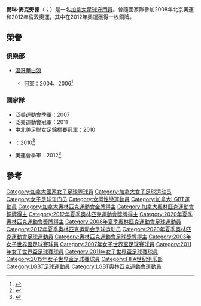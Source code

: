 {{Infobox football biography
| name                = 愛琳·麥克勞德
| fullname            = 愛琳·卡崔娜·麥克勞德<br>Erin Katrina McLeod <ref name="Squad Lists">{{cite web|url= http://www.fifadata.com/document/FWWC/2015/pdf/FWWC_2015_SquadLists.pdf|title= FIFA Women’s World Cup Squad Lists|date= 2015-07-06|publisher= FIFA|access-date= 2016-07-01|language= en|archive-date= 2016-04-10|archive-url= https://web.archive.org/web/20160410062327/http://www.fifadata.com/document/FWWC/2015/pdf/FWWC_2015_SquadLists.pdf|dead-url= no}}</ref>
| image               = Erin McLeod 20180422 (cropped).jpg
| image_size          = 
| caption             = 
| birth_date          = {{birth date and age|1983|2|26}}
| birth_place         = {{加拿大}}[[聖艾伯特|聖艾伯特]]
| height              = 1.74<ref name="Squad Lists" />
| position            = [[守門員_(足球)|守門員]]
| currentclub         = {{link-en|奧蘭多自豪|Orlando Pride}}
| clubnumber          = 1
| youthclubs1         =
| youthyears1         =
| collegeyears1       = 2001–2002 
| college1            = {{flagicon|USA}} [[南方卫理公会大学|南方卫理公会大学]] 
| collegecaps1        = 38
| collegegoals1       = 0
| collegeyears2       = 2004–2005 
| college2            = {{flagicon|USA}} [[賓州州立尼塔尼雄獅隊|賓州州立大學]] 
| collegecaps2        = 45
| collegegoals2       = 0
| clubs1              = {{flagicon|CAN}} [[溫哥華白浪|溫哥華白浪]]
| clubs2              = {{flagicon|USA}} [[神奇傑克|華盛頓自由]]
| years1              = 2004–2006
| years2              = 2009–2010
| caps1               = 21
| caps2               = 28
| goals1              = 0
| goals2              = 0
| years3              = 2011–2012
| clubs3              = {{flagicon|SWE}} {{link-sv|達爾薛佛爾斯體操與體育協會|Dalsjöfors GoIF|達爾薛佛爾斯}}
| caps3               = 16
| goals3              = 0
| years4              = 2013
| clubs4              = {{flagicon|USA}} [[芝加哥紅星|芝加哥紅星]]
| caps4               = 16
| goals4              = 0
| years5              = 2014–2015
| clubs5              = {{flagicon|USA}} {{link-en|休斯頓飛馳|Houston Dash}}
| caps5               = 31
| goals5              = 0
| clubs6              = {{flagicon|瑞典}} {{link-sv|羅森戈爾德足球俱樂部|FC Rosengård (damfotboll)|羅森戈爾德}}
| years6              = 2016–2017
| caps6               = 13
| goals6              = 0
| clubs7              = {{flagicon|GER}} {{link-de|耶拿大學體育協會女足球隊|FF USV Jena|耶拿大學}}
| years7              = 2018
| caps7               = 8
| goals7              = 0
| clubs9              = {{flagicon|GER}} {{link-de|桑德體育俱樂部|SC Sand|桑德}}
| years9              = 2018
| caps9               = 0
| goals9              = 0
| clubs10             = {{flagicon|SWE}} {{link-sv|韋克舍女子足球俱樂部|Växjö DFF|韋克舍}}
| years10             = 2019
| caps10              = 10
| goals10             = 0
| clubs11             = {{flagicon|USA}} {{link-en|奧蘭多自豪|Orlando Pride}}
| years11             = 2020–
| caps11              = 0
| goals11             = 0
| clubs12             = {{flagicon|冰島}} {{link-fr|斯提雅爾南青年俱樂部|Ungmennafélagið Stjarnan|斯提雅爾南}} （租借）
| years12             = 2020
| caps12              = 8
| goals12             = 0
| nationalyears1      = 2000
| nationalteam1       = {{flagicon|CAN}} 加拿大U-17
| nationalcaps1 = 
| nationalgoals1 = 
| nationalyears2      = 2001–2002
| nationalteam2       = {{flagicon|CAN}} 加拿大U-19
| nationalcaps2       = 22
| nationalgoals2      = 0
| nationalyears3      = 2002–
| nationalteam3       = {{flagicon|CAN}} [[加拿大女足|加拿大]]
| nationalcaps3       = 118
| nationalgoals3      = 0
| medaltemplates      =
{{MedalSport|女子[[足球|足球]]}}
{{MedalCountry|{{CAN}}}}
{{MedalCompetition|[[奧林匹克運動會|奧林匹克運動會]]}}
{{MedalGold|[[2020年夏季奧林匹克運動會|2020年 東京]]|[[2020年夏季奧林匹克運動會女子足球比賽|團體]]}}
{{MedalBronze|[[2012年夏季奧林匹克運動會|2012年 倫敦]]|[[2012年夏季奧林匹克運動會女子足球比賽|團體]]}}
| club-update         = 2020年10月3日
| ntupdate            = 2019年4月8日
}}<!-- 請香港賽馬會員工注意，這裡是維基百科，並非香港賽馬會資料庫，受僱人士於工作期間編輯條目等同犯法-->

'''愛琳·麥克勞德'''（{{lang-en|'''Erin McLeod'''}}；{{bd|1983年|2月26日}}）是一名[[加拿大|加拿大]][[足球|足球]][[守門員_(足球)|守門員]]。曾隨國家隊參加2008年北京奧運和2012年倫敦奧運，其中在2012年奧運獲得一枚銅牌。

==榮譽==
===俱樂部===
*[[溫哥華白浪|溫哥華白浪]]
**{{link-en|美國USL女子足球聯賽|USL W-League}}冠軍：2004、2006<ref name=Caps>{{cite web|url=http://www.whitecapsfc.com/post/2015/05/27/meet-caps-canada|title=Meet the 'Caps for Canada|author=Brandon Timko|date=2015-05-27|website=WhitecapsFC.com|publisher=[[美國職業足球大聯盟|美國職業足球大聯盟]]|access-date=2016-07-06|language=en|archive-date=2017-01-27|archive-url=https://web.archive.org/web/20170127143330/http://www.whitecapsfc.com/post/2015/05/27/meet-caps-canada|dead-url=no}}</ref>

===國家隊===
* 泛美運動會季軍：2007
* 泛美運動會冠軍：2011
* 中北美足聯女足錦標賽冠軍：2010
* {{link-pt|聖保羅國際女足錦標賽|Torneio Internacional de Futebol Feminino}}：2010<ref>{{Cite web|url=http://www.canadasoccer.com/canada-wins-brazil-tournament-p145678|title=Canada wins Brazil tournament|date=2010-12-19|website=Canada Soccer|publisher=[[加拿大足協|加拿大足協]]|access-date=2016-07-06|language=en|archive-date=2017-01-27|archive-url=https://web.archive.org/web/20170127143218/http://www.canadasoccer.com/canada-wins-brazil-tournament-p145678|dead-url=yes}}</ref>
* 奧運會季軍：2012<ref name=":21">{{cite web|url=http://canadasoccer.com/?gid=1092&t=match|title=Canada vs France – 2012-08-09|website=CanadaSoccer.com|publisher=[[加拿大足協|加拿大足協]]|access-date=2016-07-06|language=en|archive-date=2020-08-14|archive-url=https://web.archive.org/web/20200814090305/https://canadasoccer.com/?gid=1092&t=match|dead-url=no}}</ref>

==參考==
<references/>

{{DEFAULTSORT:McLeod, Erin}}
[[Category:加拿大國家女子足球隊球員|Category:加拿大國家女子足球隊球員]]
[[Category:加拿大女子足球运动员|Category:加拿大女子足球运动员]]
[[Category:女子足球守门员|Category:女子足球守门员]]
[[Category:女同性戀運動員|Category:女同性戀運動員]]
[[Category:加拿大LGBT運動員|Category:加拿大LGBT運動員]]
[[Category:加拿大奧林匹克運動會金牌得主|Category:加拿大奧林匹克運動會金牌得主]]
[[Category:加拿大奧林匹克運動會銅牌得主|Category:加拿大奧林匹克運動會銅牌得主]]
[[Category:2012年夏季奧林匹克運動會獎牌得主|Category:2012年夏季奧林匹克運動會獎牌得主]]
[[Category:2020年夏季奧林匹克運動會獎牌得主|Category:2020年夏季奧林匹克運動會獎牌得主]]
[[Category:2008年夏季奧林匹克運動會足球運動員|Category:2008年夏季奧林匹克運動會足球運動員]]
[[Category:2012年夏季奥林匹克运动会足球运动员|Category:2012年夏季奥林匹克运动会足球运动员]]
[[Category:2020年夏季奧林匹克運動會足球運動員|Category:2020年夏季奧林匹克運動會足球運動員]]
[[Category:奧林匹克運動會足球獎牌得主|Category:奧林匹克運動會足球獎牌得主]]
[[Category:2003年女子世界盃足球賽球員|Category:2003年女子世界盃足球賽球員]]
[[Category:2007年女子世界盃足球賽球員|Category:2007年女子世界盃足球賽球員]]
[[Category:2011年女子世界盃足球賽球員|Category:2011年女子世界盃足球賽球員]]
[[Category:2011年女子世界盃足球賽球員|Category:2011年女子世界盃足球賽球員]]
[[Category:2015年女子世界盃足球賽球員|Category:2015年女子世界盃足球賽球員]]
[[Category:FIFA世纪俱乐部|Category:FIFA世纪俱乐部]]
[[Category:LGBT足球運動員|Category:LGBT足球運動員]]
[[Category:LGBT奧林匹克運動會運動員|Category:LGBT奧林匹克運動會運動員]]